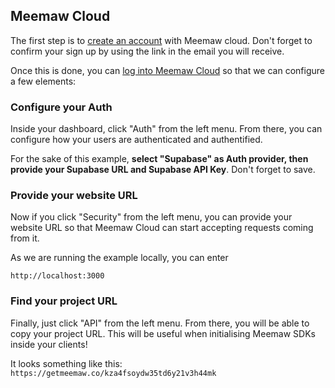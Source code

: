 ## Meemaw Cloud

The first step is to [create an account](https://getmeemaw.com/cloud/signup) with Meemaw cloud. Don't forget to confirm your sign up by using the link in the email you will receive.

Once this is done, you can [log into Meemaw Cloud](https://getmeemaw.com/cloud/signup) so that we can configure a few elements:

### Configure your Auth

Inside your dashboard, click "Auth" from the left menu. From there, you can configure how your users are authenticated and authentified.

For the sake of this example, **select "Supabase" as Auth provider, then provide your Supabase URL and Supabase API Key**. Don't forget to save.

### Provide your website URL

Now if you click "Security" from the left menu, you can provide your website URL so that Meemaw Cloud can start accepting requests coming from it.

As we are running the example locally, you can enter
```
http://localhost:3000
```

### Find your project URL

Finally, just click "API" from the left menu. From there, you will be able to copy your project URL. This will be useful when initialising Meemaw SDKs inside your clients!

It looks something like this:
`https://getmeemaw.co/kza4fsoydw35td6y21v3h44mk`